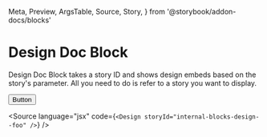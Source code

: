   Meta,
  Preview,
  ArgsTable,
  Source,
  Story,
} from '@storybook/addon-docs/blocks'

<Meta title="Internal/Blocks/Design" />

# Design Doc Block

Design Doc Block takes a story ID and shows design embeds based on the story's parameter.
All you need to do is refer to a story you want to display.

<ArgsTable of={Design} />

<Preview>
  <Story
    name="foo"
    parameters={{
      design: {
        type: 'figma',
        url:
          'https://www.figma.com/file/Klm6pxIZSaJFiOMX5FpTul9F/storybook-addon-designs-sample',
      },
    }}
  >
    <button>Button</button>
  </Story>
</Preview>

<Design storyId="internal-blocks-design--foo" />

<Source
  language="jsx"
  code={`<Design storyId="internal-blocks-design--foo" />`}
/>
